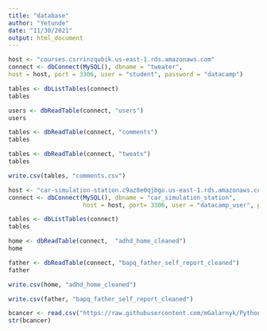 ```yaml
---
title: "database"
author: "Yetunde"
date: "11/30/2021"
output: html_document
---
```


```r
host <- "courses.csrrinzqubik.us-east-1.rds.amazonaws.com"
connect <- dbConnect(MySQL(), dbname = "tweater", 
host = host, port = 3306, user = "student", password = "datacamp")

tables <- dbListTables(connect)
tables
```

```r
users <- dbReadTable(connect, "users")
users
```

```r
tables <- dbReadTable(connect, "comments")
tables
```
```r
tables <- dbReadTable(connect, "tweats")
tables
```
```r
write.csv(tables, "comments.csv")
```

```r
host <- "car-simulation-station.c9az8e0qjbgo.us-east-1.rds.amazonaws.com"
connect <- dbConnect(MySQL(), dbname = "car_simulation_station", 
                     host = host, port= 3306, user = "datacamp_user", password = "learn tabular data for fun and profit")

tables <- dbListTables(connect)
tables

home <- dbReadTable(connect,  "adhd_home_cleaned")
home

father <- dbReadTable(connect, "bapq_father_self_report_cleaned")
father

write.csv(home, "adhd_home_cleaned")

write.csv(father, "bapq_father_self_report_cleaned")
```

```r
bcancer <- read.csv("https://raw.githubusercontent.com/mGalarnyk/Python_Tutorials/master/Kaggle/BreastCancerWisconsin/data/data.csv", header =T)
str(bcancer)
```